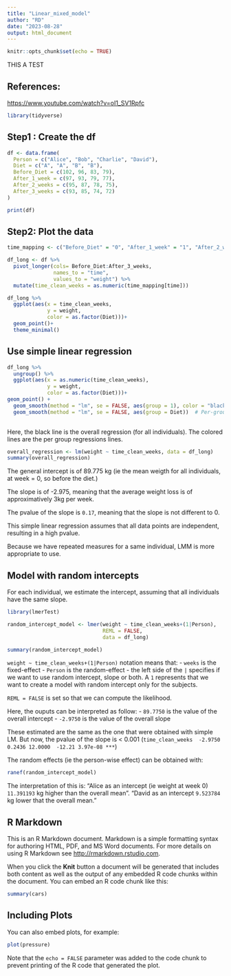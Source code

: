 ```yaml
---
title: "Linear_mixed_model"
author: "RD"
date: "2023-08-28"
output: html_document
---
```


```r
knitr::opts_chunk$set(echo = TRUE)
```


THIS A TEST 


## References:

<https://www.youtube.com/watch?v=oI1_SV1Rpfc>

```r
library(tidyverse)
```


## Step1 : Create the df

```r
df <- data.frame(
  Person = c("Alice", "Bob", "Charlie", "David"),
  Diet = c("A", "A", "B", "B"),
  Before_Diet = c(102, 96, 83, 79),
  After_1_week = c(97, 93, 79, 77),
  After_2_weeks = c(95, 87, 78, 75),
  After_3_weeks = c(93, 85, 74, 72)
)

print(df)
```

## Step2: Plot the data

```r

time_mapping <- c("Before_Diet" = "0", "After_1_week" = "1", "After_2_weeks" = "2", "After_3_weeks" = "3")

df_long <- df %>% 
  pivot_longer(cols= Before_Diet:After_3_weeks,
               names_to = "time",
               values_to = "weight") %>% 
  mutate(time_clean_weeks = as.numeric(time_mapping[time]))
```

```r

df_long %>% 
  ggplot(aes(x = time_clean_weeks,
             y = weight,
             color = as.factor(Diet)))+
  geom_point()+
  theme_minimal()

```

## Use simple linear regression

```r
df_long %>% 
  ungroup() %>% 
  ggplot(aes(x = as.numeric(time_clean_weeks),
             y = weight,
             color = as.factor(Diet)))+
geom_point() +
  geom_smooth(method = "lm", se = FALSE, aes(group = 1), color = "black") +  # General regression
  geom_smooth(method = "lm", se = FALSE, aes(group = Diet))  # Per-group regressions
  
```

Here, the black line is the overall regression (for all individuals). The colored
lines are the per group regressions lines. 

```r
overall_regression <- lm(weight ~ time_clean_weeks, data = df_long)
summary(overall_regression)
```
The general intercept is of 89.775 kg (ie the mean weigth for all individuals, at 
week = 0, so before the diet.)

The slope is of -2.975, meaning that the average weight loss is
of approximatively 3kg per week. 

The pvalue of the slope is `0.17`, meaning that the slope is not
different to 0.

This simple linear regression assumes that all data points are independent,
resulting in a high pvalue. 

Because we have repeated measures for a same individual, LMM 
is more appropriate to use. 

## Model with random intercepts
For each individual, we estimate the intercept, assuming that
all individuals have the same slope. 



```r
library(lmerTest)

random_intercept_model <- lmer(weight ~ time_clean_weeks+(1|Person),
                               REML = FALSE,
                               data = df_long)

summary(random_intercept_model)

```
`weight ~ time_clean_weeks+(1|Person)` notation means that: 
- `weeks` is the fixed-effect
- `Person` is the random-effect
- the left side of the `|` specifies if we want to use random intercept, slope
or both. A `1` represents that we want to create a model with random
intercept only for the subjects. 

`REML = FALSE` is set so that we can compute the likelihood. 

Here, the ouputs can be interpreted as follow: 
- `89.7750` is the value of the overall intercept
- `-2.9750` is the value of the overall slope

These estimated are the same as the one that were obtained with simple LM.
But now, the pvalue of the slope is < 0.001 (`time_clean_weeks  -2.9750     0.2436 12.0000  -12.21 3.97e-08 ***`)

The random effects (ie the person-wise effect) can be obtained with:

```r
ranef(random_intercept_model)
```
The interpretation of this is: 
"Alice as an intercept (ie weight at week 0) `11.391193` kg higher than the overall mean".
"David as an intercept `9.523784` kg lower that the overall mean." 









## R Markdown

This is an R Markdown document. Markdown is a simple formatting syntax for authoring HTML, PDF, and MS Word documents. For more details on using R Markdown see <http://rmarkdown.rstudio.com>.

When you click the **Knit** button a document will be generated that includes both content as well as the output of any embedded R code chunks within the document. You can embed an R code chunk like this:

```r
summary(cars)
```

## Including Plots

You can also embed plots, for example:

```r
plot(pressure)
```

Note that the `echo = FALSE` parameter was added to the code chunk to prevent printing of the R code that generated the plot.
